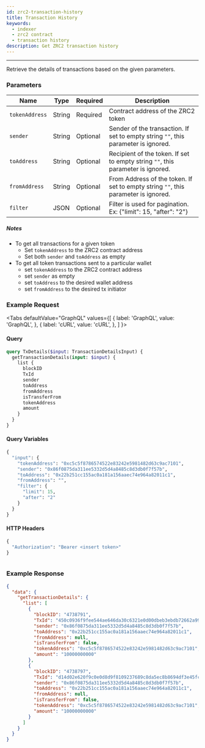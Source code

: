 ```yaml
---
id: zrc2-transaction-history
title: Transaction History
keywords:
  - indexer
  - zrc2 contract
  - transaction history
description: Get ZRC2 transaction history
---
```


---

Retrieve the details of transactions based on the given parameters.

### Parameters

| Name           | Type   | Required | Description                                                                        |
| -------------- | ------ | -------- | ---------------------------------------------------------------------------------- |
| `tokenAddress` | String | Required | Contract address of the ZRC2 token                                                 |
| `sender`       | String | Optional | Sender of the transaction. If set to empty string `""`, this parameter is ignored. |
| `toAddress`    | String | Optional | Recipient of the token. If set to empty string `""`, this parameter is ignored.    |
| `fromAddress`  | String | Optional | From Address of the token. If set to empty string `""`, this parameter is ignored.  |
| `filter`       | JSON   | Optional | Filter is used for pagination. Ex: {"limit": 15, "after": "2"}                     |

##### Notes

- To get all transactions for a given token
  - Set `tokenAddress` to the ZRC2 contract address
  - Set both `sender` and `toAddress` as empty
- To get all token transactions sent to a particular wallet
  - set `tokenAddress` to the ZRC2 contract address
  - set `sender` as empty
  - set `toAddress` to the desired wallet address
  - set `fromAddress` to the desired tx initiator

### Example Request


<Tabs
  defaultValue="GraphQL"
  values={[
    { label: 'GraphQL', value: 'GraphQL', },
    { label: 'cURL', value: 'cURL', },
  ]
}>

<TabItem value="GraphQL">

#### Query

```graphql
query TxDetails($input: TransactionDetailsInput) {
  getTransactionDetails(input: $input) {
    list {
      blockID
      TxId
      sender
      toAddress
      fromAddress
      isTransferFrom
      tokenAddress
      amount
    }
  }
}
```

#### Query Variables

```graphql
{
  "input": {
    "tokenAddress": "0xc5c5f8786574522e83242e5981482d63c9ac7101",
    "sender": "0x86f0875da311ee5332d5d4a8485c8d3db0f7f57b",
    "toAddress": "0x22b251cc155ac0a181a156aaec74e964a82011c1",
    "fromAddress": "",
    "filter": {
      "limit": 15,
      "after": "2"
    }
  }
}

```

#### HTTP Headers

```graphql
{
  "Authorization": "Bearer <insert token>"
}
```

</TabItem>

<TabItem value="cURL">

```curl

```

</TabItem>
</Tabs>

### Example Response

```json
{
  "data": {
    "getTransactionDetails": {
      "list": [
        {
          "blockID": "4738791",
          "TxId": "450c0936f9fee544ae646da30c6321e0d00dbeb3ebdb72662a99550b39a9e0f9",
          "sender": "0x86f0875da311ee5332d5d4a8485c8d3db0f7f57b",
          "toAddress": "0x22b251cc155ac0a181a156aaec74e964a82011c1",
          "fromAddress": null,
          "isTransferFrom": false,
          "tokenAddress": "0xc5c5f8786574522e83242e5981482d63c9ac7101",
          "amount": "10000000000"
        },
        {
          "blockID": "4738797",
          "TxId": "d14d02e620f9c0e0d8d9f8109237689c8da5ec8b8694df3e45fcdc8c1af85e95",
          "sender": "0x86f0875da311ee5332d5d4a8485c8d3db0f7f57b",
          "toAddress": "0x22b251cc155ac0a181a156aaec74e964a82011c1",
          "fromAddress": null,
          "isTransferFrom": false,
          "tokenAddress": "0xc5c5f8786574522e83242e5981482d63c9ac7101",
          "amount": "10000000000"
        }
      ]
    }
  }
}
```
